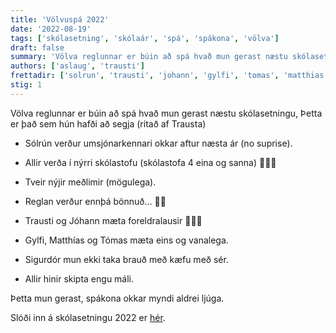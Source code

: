 ```yaml
---
title: 'Völvuspá 2022'
date: '2022-08-19'
tags: ['skólasetning', 'skólaár', 'spá', 'spákona', 'völva']
draft: false
summary: 'Völva reglunnar er búin að spá hvað mun gerast næstu skólasetningu'
authors: ['aslaug', 'trausti']
frettadir: ['solrun', 'trausti', 'johann', 'gylfi', 'tomas', 'matthias', 'sigurdor', 'aslaug']
stig: 1
---
```


Völva reglunnar er búin að spá hvað mun gerast næstu skólasetningu, Þetta er það sem hún hafði að segja (ritað af Trausta)

- Sólrún verður umsjónarkennari okkar aftur næsta ár (no suprise).

- Allir verða í nýrri skólastofu (skólastofa 4 eina og sanna) 🎉🎉🎉

- Tveir nýjir meðlimir (mögulega).

- Reglan verður ennþá bönnuð... 🙍‍♂️

- Trausti og Jóhann mæta foreldralausir 🎉🎉🎉

- Gylfi, Matthías og Tómas mæta eins og vanalega.

- Sigurdór mun ekki taka brauð með kæfu með sér.

- Allir hinir skipta engu máli.

Þetta mun gerast, spákona okkar myndi aldrei ljúga.

Slóði inn á skólasetningu 2022 er [hér](/frettir/skolasetning-2022).
